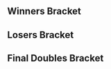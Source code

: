 {{DISPLAYTITLE:Pat's House 2: Doubles Bracket}}{{SetGame|melee}}
{{tabs static
|name1=Overview
|link1=Pat's House/2
|name2=Singles Bracket
|link2=Pat's House/2/Singles Bracket
|name3=Doubles Bracket
|link3=Pat's House/2/Doubles Bracket
|This=3
}}<!-- Generated with http://tournament-nub.rhcloud.com/toliquipediadoubles name=PH2_Doubles -->

==Winners Bracket==
{{16DEDoublesWBracketA
|r1m1t1p1=Mew2King |r1m1t1p1flag=us
|r1m1t1p2=Hungrybox |r1m1t1p2flag=us |r1m1t1score=2
|r1m1t2p1=Fox  |r1m1t2p1flag=
|r1m1t2p2=Dawson |r1m1t2p2flag= |r1m1t2score=0
|r1m1win=1


|r1m2t1p1=HugS  |r1m2t1p1flag=us
|r1m2t1p2=Ken |r1m2t1p2flag=us |r1m2t1score=0
|r1m2t2p1=Fly Amanita  |r1m2t2p1flag=us
|r1m2t2p2=Eddy Mexico |r1m2t2p2flag=mx |r1m2t2score=2
|r1m2win=2


|r1m3t1p1=Fiction  |r1m3t1p1flag=us
|r1m3t1p2=MacD |r1m3t1p2flag=us |r1m3t1score=2
|r1m3t2p1=Kira  |r1m3t2p1flag=us
|r1m3t2p2=Doppelganger |r1m3t2p2flag= |r1m3t2score=0
|r1m3win=1


|r1m4t1p1=Shroomed  |r1m4t1p1flag=us
|r1m4t1p2=Azusa |r1m4t1p2flag=us |r1m4t1score=2
|r1m4t2p1=Hobbes  |r1m4t2p1flag=
|r1m4t2p2=Yuck |r1m4t2p2flag= |r1m4t2score=0
|r1m4win=1


|r1m5t1p1=SFAT  |r1m5t1p1flag=us
|r1m5t1p2=PewPewU |r1m5t1p2flag=us |r1m5t1score=2
|r1m5t2p1=JJR  |r1m5t2p1flag=
|r1m5t2p2=PTK |r1m5t2p2flag= |r1m5t2score=0
|r1m5win=1


|r1m6t1p1=Westballz  |r1m6t1p1flag=us
|r1m6t1p2=ZeRo |r1m6t1p2flag=cl |r1m6t1score=2
|r1m6t2p1=Tai  |r1m6t2p1flag=us
|r1m6t2p2=Tafokints |r1m6t2p2flag=us |r1m6t2score=0
|r1m6win=1


|r1m7t1p1=Lucky  |r1m7t1p1flag=us
|r1m7t1p2=S2J |r1m7t1p2flag=us |r1m7t1score=2
|r1m7t2p1=Zen  |r1m7t2p1flag=
|r1m7t2p2=Apollo |r1m7t2p2flag= |r1m7t2score=0
|r1m7win=1


|r1m8t1p1=Axe  |r1m8t1p1flag=us
|r1m8t1p2=OkamiBW |r1m8t1p2flag=us |r1m8t1score=2
|r1m8t2p1=Hyuga  |r1m8t2p1flag=us
|r1m8t2p2=NMW |r1m8t2p2flag=us |r1m8t2score=0
|r1m8win=1


|r2m1t1p1=Mew2King |r2m1t1p1flag=us
|r2m1t1p2=Hungrybox |r2m1t1p2flag=us |r2m1t1score=2
|r2m1t2p1=Fly Amanita  |r2m1t2p1flag=us
|r2m1t2p2=Eddy Mexico |r2m1t2p2flag=mx |r2m1t2score=1
|r2m1win=1


|r2m2t1p1=Fiction  |r2m2t1p1flag=us
|r2m2t1p2=MacD |r2m2t1p2flag=us |r2m2t1score=1
|r2m2t2p1=Shroomed  |r2m2t2p1flag=us
|r2m2t2p2=Azusa |r2m2t2p2flag=us |r2m2t2score=2
|r2m2win=2


|r2m3t1p1=SFAT  |r2m3t1p1flag=us
|r2m3t1p2=PewPewU |r2m3t1p2flag=us |r2m3t1score=2
|r2m3t2p1=Westballz  |r2m3t2p1flag=us
|r2m3t2p2=ZeRo |r2m3t2p2flag=cl |r2m3t2score=0
|r2m3win=1


|r2m4t1p1=Lucky  |r2m4t1p1flag=us
|r2m4t1p2=S2J |r2m4t1p2flag=us |r2m4t1score=2
|r2m4t2p1=Axe  |r2m4t2p1flag=us
|r2m4t2p2=OkamiBW |r2m4t2p2flag=us |r2m4t2score=1
|r2m4win=1


|r3m1t1p1=Mew2King |r3m1t1p1flag=us
|r3m1t1p2=Hungrybox |r3m1t1p2flag=us |r3m1t1score=3
|r3m1t2p1=Shroomed  |r3m1t2p1flag=us
|r3m1t2p2=Azusa |r3m1t2p2flag=us |r3m1t2score=0
|r3m1win=1


|r3m2t1p1=SFAT  |r3m2t1p1flag=us
|r3m2t1p2=PewPewU |r3m2t1p2flag=us |r3m2t1score=1
|r3m2t2p1=Lucky  |r3m2t2p1flag=us
|r3m2t2p2=S2J |r3m2t2p2flag=us |r3m2t2score=3
|r3m2win=2

}}
==Losers Bracket==
{{16DEDoublesLBracketSmwA
|tourneylink=Pat's House/2
|tourneyname=Pat's House 2
|l1placement=13-16
|l2placement=9-12
|l3placement=7-8
|l4placement=5-6

|l1m1t1p1=Fox  |l1m1t1p1flag=
|l1m1t1p2=Dawson |l1m1t1p2flag= |l1m1t1score=0
|l1m1t2p1=HugS  |l1m1t2p1flag=us
|l1m1t2p2=Ken |l1m1t2p2flag=us |l1m1t2score=2
|l1m1win=2


|l1m2t1p1=Kira  |l1m2t1p1flag=us
|l1m2t1p2=Doppelganger |l1m2t1p2flag= |l1m2t1score=2
|l1m2t2p1=Hobbes  |l1m2t2p1flag=
|l1m2t2p2=Yuck |l1m2t2p2flag= |l1m2t2score=0
|l1m2win=1


|l1m3t1p1=JJR  |l1m3t1p1flag=
|l1m3t1p2=PTK |l1m3t1p2flag= |l1m3t1score=1
|l1m3t2p1=Tai  |l1m3t2p1flag=us
|l1m3t2p2=Tafokints |l1m3t2p2flag=us |l1m3t2score=2
|l1m3win=2


|l1m4t1p1=Zen  |l1m4t1p1flag=
|l1m4t1p2=Apollo |l1m4t1p2flag= |l1m4t1score=0
|l1m4t2p1=Hyuga  |l1m4t2p1flag=us
|l1m4t2p2=NMW |l1m4t2p2flag=us |l1m4t2score=2
|l1m4win=2


|l2m1t1p1=Axe  |l2m1t1p1flag=us
|l2m1t1p2=OkamiBW |l2m1t1p2flag=us |l2m1t1score=2
|l2m1t2p1=HugS  |l2m1t2p1flag=us
|l2m1t2p2=Ken |l2m1t2p2flag=us |l2m1t2score=1
|l2m1win=1


|l2m2t1p1=Westballz  |l2m2t1p1flag=us
|l2m2t1p2=ZeRo |l2m2t1p2flag=cl |l2m2t1score=2
|l2m2t2p1=Kira  |l2m2t2p1flag=us
|l2m2t2p2=Doppelganger |l2m2t2p2flag= |l2m2t2score=0
|l2m2win=1


|l2m3t1p1=Fiction  |l2m3t1p1flag=us
|l2m3t1p2=MacD |l2m3t1p2flag=us |l2m3t1score=2
|l2m3t2p1=Tai  |l2m3t2p1flag=us
|l2m3t2p2=Tafokints |l2m3t2p2flag=us |l2m3t2score=0
|l2m3win=1


|l2m4t1p1=Fly Amanita  |l2m4t1p1flag=us
|l2m4t1p2=Eddy Mexico |l2m4t1p2flag=mx |l2m4t1score=2
|l2m4t2p1=Hyuga  |l2m4t2p1flag=us
|l2m4t2p2=NMW |l2m4t2p2flag=us |l2m4t2score=0
|l2m4win=1


|l3m1t1p1=Axe  |l3m1t1p1flag=us
|l3m1t1p2=OkamiBW |l3m1t1p2flag=us |l3m1t1score=2
|l3m1t2p1=Westballz  |l3m1t2p1flag=us
|l3m1t2p2=ZeRo |l3m1t2p2flag=cl |l3m1t2score=0
|l3m1win=1


|l3m2t1p1=Fiction  |l3m2t1p1flag=us
|l3m2t1p2=MacD |l3m2t1p2flag=us |l3m2t1score=2
|l3m2t2p1=Fly Amanita  |l3m2t2p1flag=us
|l3m2t2p2=Eddy Mexico |l3m2t2p2flag=mx |l3m2t2score=0
|l3m2win=1


|l4m1t1p1=Shroomed  |l4m1t1p1flag=us
|l4m1t1p2=Azusa |l4m1t1p2flag=us |l4m1t1score=2
|l4m1t2p1=Axe  |l4m1t2p1flag=us
|l4m1t2p2=OkamiBW |l4m1t2p2flag=us |l4m1t2score=3
|l4m1win=2


|l4m2t1p1=SFAT  |l4m2t1p1flag=us
|l4m2t1p2=PewPewU |l4m2t1p2flag=us |l4m2t1score=3
|l4m2t2p1=Fiction  |l4m2t2p1flag=us
|l4m2t2p2=MacD |l4m2t2p2flag=us |l4m2t2score=0
|l4m2win=1

}}
<onlyinclude>
==Final Doubles Bracket==
{{DEFinalDoublesSmwBracket
|tourneylink=Pat's House/2
|tourneyname=Pat's House 2
|l1placement=4
|r2placement=3
|r3loserplacement=2
|r3winnerplacement=1

<!-- FROM WINNERS -->
|r1m1t1p1=Mew2King |r1m1t1p1flag=us
|r1m1t1p2=Hungrybox |r1m1t1p2flag=us |r1m1t1score=2
|r1m1t2p1=Lucky  |r1m1t2p1flag=us
|r1m1t2p2=S2J |r1m1t2p2flag=us |r1m1t2score=3
|r1m1win=2


<!-- FROM LOSERS -->
|l1m1t1p1=Axe  |l1m1t1p1flag=us
|l1m1t1p2=OkamiBW |l1m1t1p2flag=us |l1m1t1score=0
|l1m1t2p1=SFAT  |l1m1t2p1flag=us
|l1m1t2p2=PewPewU |l1m1t2p2flag=us |l1m1t2score=3
|l1m1win=2


<!-- LOSERS FINALS -->
|r2m1t1p1=Mew2King |r2m1t1p1flag=us
|r2m1t1p2=Hungrybox |r2m1t1p2flag=us |r2m1t1score=3
|r2m1t2p1=SFAT  |r2m1t2p1flag=us
|r2m1t2p2=PewPewU |r2m1t2p2flag=us |r2m1t2score=2
|r2m1win=1


<!-- GRAND FINALS -->
|r3m1t1p1=Lucky  |r3m1t1p1flag=us
|r3m1t1p2=S2J |r3m1t1p2flag=us |r3m1t1score=1 |r3m2t1score=1
|r3m1t2p1=Mew2King |r3m1t2p1flag=us
|r3m1t2p2=Hungrybox |r3m1t2p2flag=us |r3m1t2score=3 |r3m2t2score=3
|r3m1win=2

}}
</onlyinclude>
